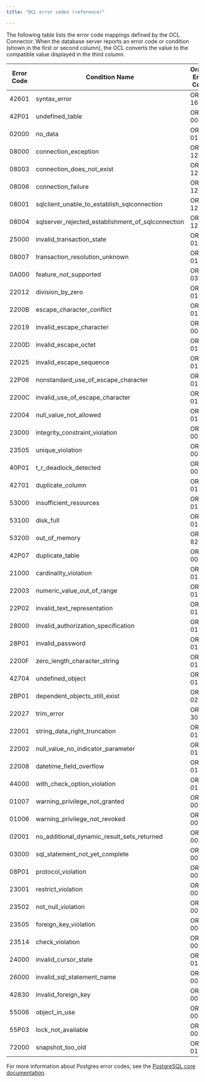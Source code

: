 ```yaml
---
title: "OCL error codes (reference)"

---
```


<div id="ocl_error_codes_reference" class="registered_link"></div>

The following table lists the error code mappings defined by the OCL Connector. When the database server reports an error code or condition (shown in the first or second column), the OCL converts the value to the compatible value displayed in the third column.

| Error Code | Condition Name                                    | Oracle Error Code |
| ---------- | ------------------------------------------------- | ----------------- |
| 42601      | syntax_error                                      | ORA-16945         |
| 42P01      | undefined_table                                   | ORA-00942         |
| 02000      | no_data                                           | ORA-01403         |
| 08000      | connection_exception                              | ORA-12545         |
| 08003      | connection_does_not_exist                         | ORA-12545         |
| 08006      | connection_failure                                | ORA-12545         |
| 08001      | sqlclient_unable_to_establish_sqlconnection       | ORA-12545         |
| 08004      | sqlserver_rejected_establishment_of_sqlconnection | ORA-12545         |
| 25000      | invalid_transaction_state                         | ORA-01453         |
| 08007      | transaction_resolution_unknown                    | ORA-01453         |
| 0A000      | feature_not_supported                             | ORA-03001         |
| 22012      | division_by_zero                                  | ORA-01476         |
| 2200B      | escape_character_conflict                         | ORA-01424         |
| 22019      | invalid_escape_character                          | ORA-00911         |
| 2200D      | invalid_escape_octet                              | ORA-01424         |
| 22025      | invalid_escape_sequence                           | ORA-01424         |
| 22P06      | nonstandard_use_of_escape_character               | ORA-01424         |
| 2200C      | invalid_use_of_escape_character                   | ORA-01424         |
| 22004      | null_value_not_allowed                            | ORA-01400         |
| 23000      | integrity_constraint_violation                    | ORA-00001         |
| 23505      | unique_violation                                  | ORA-00001         |
| 40P01      | t_r_deadlock_detected                             | ORA-00060         |
| 42701      | duplicate_column                                  | ORA-01430         |
| 53000      | insufficient_resources                            | ORA-01659         |
| 53100      | disk_full                                         | ORA-01659         |
| 53200      | out_of_memory                                     | ORA-82100         |
| 42P07      | duplicate_table                                   | ORA-00955         |
| 21000      | cardinality_violation                             | ORA-01427         |
| 22003      | numeric_value_out_of_range                        | ORA-01426         |
| 22P02      | invalid_text_representation                       | ORA-01858         |
| 28000      | invalid_authorization_specification               | ORA-01017         |
| 28P01      | invalid_password                                  | ORA-01017         |
| 2200F      | zero_length_character_string                      | ORA-01425         |
| 42704      | undefined_object                                  | ORA-01418         |
| 2BP01      | dependent_objects_still_exist                     | ORA-02429         |
| 22027      | trim_error                                        | ORA-30001         |
| 22001      | string_data_right_truncation                      | ORA-01401         |
| 22002      | null_value_no_indicator_parameter                 | ORA-01405         |
| 22008      | datetime_field_overflow                           | ORA-01800         |
| 44000      | with_check_option_violation                       | ORA-01402         |
| 01007      | warning_privilege_not_granted                     | ORA-00000         |
| 01006      | warning_privilege_not_revoked                     | ORA-00000         |
| 02001      | no_additional_dynamic_result_sets_returned        | ORA-00000         |
| 03000      | sql_statement_not_yet_complete                    | ORA-00000         |
| 08P01      | protocol_violation                                | ORA-00000         |
| 23001      | restrict_violation                                | ORA-00000         |
| 23502      | not_null_violation                                | ORA-00000         |
| 23505      | foreign_key_violation                             | ORA-00000         |
| 23514      | check_violation                                   | ORA-00000         |
| 24000      | invalid_cursor_state                              | ORA-01001         |
| 26000      | invalid_sql_statement_name                        | ORA-00000         |
| 42830      | invalid_foreign_key                               | ORA-00000         |
| 55006      | object_in_use                                     | ORA-00000         |
| 55P03      | lock_not_available                                | ORA-00054         |
| 72000      | snapshot_too_old                                  | ORA-01555         |

For more information about Postgres error codes, see the [PostgreSQL core documentation](https://www.postgresql.org/docs/12/static/errcodes-appendix.html).
